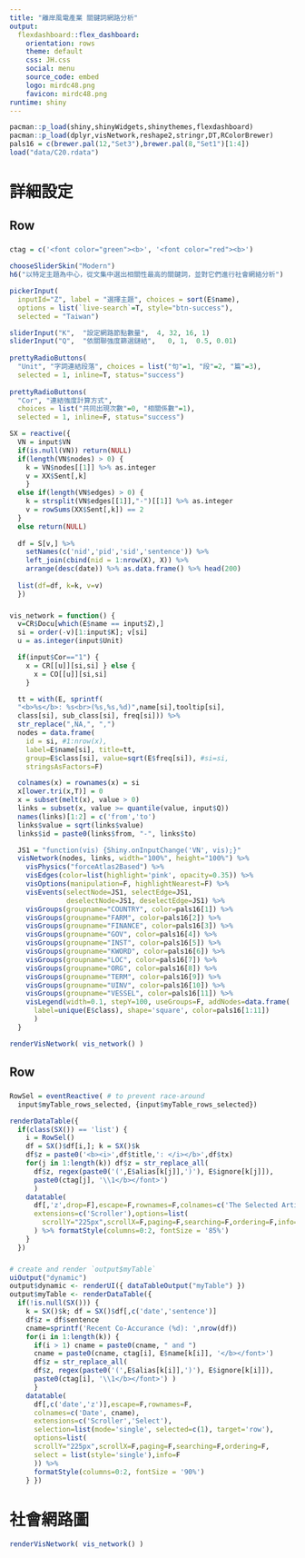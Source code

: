 ```yaml
---
title: "離岸風電產業 關鍵詞網路分析"
output: 
  flexdashboard::flex_dashboard:
    orientation: rows
    theme: default
    css: JH.css
    social: menu
    source_code: embed 
    logo: mirdc48.png
    favicon: mirdc48.png
runtime: shiny
---
```


```r
pacman::p_load(shiny,shinyWidgets,shinythemes,flexdashboard)
pacman::p_load(dplyr,visNetwork,reshape2,stringr,DT,RColorBrewer)
pals16 = c(brewer.pal(12,"Set3"),brewer.pal(8,"Set1")[1:4])
load("data/C20.rdata")
```

詳細設定 {data-icon="fa-cogs"}
=====================================================

Row {data-height=75%}
-----------------------------------------------------
### {data-width=25%}
```r
ctag = c('<font color="green"><b>', '<font color="red"><b>')

chooseSliderSkin("Modern")
h6("以特定主題為中心，從文集中選出相關性最高的關鍵詞，並對它們進行社會網絡分析")

pickerInput(
  inputId="Z", label = "選擇主題", choices = sort(E$name),
  options = list(`live-search`=T, style="btn-success"),
  selected = "Taiwan")

sliderInput("K",  "設定網路節點數量",  4, 32, 16, 1)
sliderInput("Q",  "依關聯強度篩選鏈結",   0, 1,  0.5, 0.01)
        
prettyRadioButtons(
  "Unit", "字詞連結段落", choices = list("句"=1, "段"=2, "篇"=3),
  selected = 1, inline=T, status="success")
        
prettyRadioButtons(
  "Cor", "連結強度計算方式", 
  choices = list("共同出現次數"=0, "相關係數"=1),
  selected = 1, inline=F, status="success")

SX = reactive({
  VN = input$VN
  if(is.null(VN)) return(NULL)
  if(length(VN$nodes) > 0) {
    k = VN$nodes[[1]] %>% as.integer
    v = XX$Sent[,k]
    }
  else if(length(VN$edges) > 0) {
    k = strsplit(VN$edges[[1]],"-")[[1]] %>% as.integer
    v = rowSums(XX$Sent[,k]) == 2 
  }
  else return(NULL)
  
  df = S[v,] %>% 
    setNames(c('nid','pid','sid','sentence')) %>% 
    left_join(cbind(nid = 1:nrow(X), X)) %>% 
    arrange(desc(date)) %>% as.data.frame() %>% head(200)
  
  list(df=df, k=k, v=v)
  })

```

### {data-width=75%}
```r
vis_network = function() {
  v=CR$Docu[which(E$name == input$Z),]
  si = order(-v)[1:input$K]; v[si]
  u = as.integer(input$Unit)

  if(input$Cor=="1") {
    x = CR[[u]][si,si] } else {
      x = CO[[u]][si,si]
    }

  tt = with(E, sprintf(
  "<b>%s</b>: %s<br>(%s,%s,%d)",name[si],tooltip[si],
  class[si], sub_class[si], freq[si])) %>% 
  str_replace(",NA,", ",")
  nodes = data.frame(
    id = si, #1:nrow(x), 
    label=E$name[si], title=tt,
    group=E$class[si], value=sqrt(E$freq[si]), #si=si, 
    stringsAsFactors=F)

  colnames(x) = rownames(x) = si
  x[lower.tri(x,T)] = 0
  x = subset(melt(x), value > 0)
  links = subset(x, value >= quantile(value, input$Q))
  names(links)[1:2] = c('from','to')
  links$value = sqrt(links$value)
  links$id = paste0(links$from, "-", links$to)

  JS1 = "function(vis) {Shiny.onInputChange('VN', vis);}"
  visNetwork(nodes, links, width="100%", height="100%") %>%
    visPhysics("forceAtlas2Based") %>%
    visEdges(color=list(highlight='pink', opacity=0.35)) %>% 
    visOptions(manipulation=F, highlightNearest=F) %>% 
    visEvents(selectNode=JS1, selectEdge=JS1, 
              deselectNode=JS1, deselectEdge=JS1) %>% 
    visGroups(groupname="COUNTRY", color=pals16[1]) %>% 
    visGroups(groupname="FARM", color=pals16[2]) %>% 
    visGroups(groupname="FINANCE", color=pals16[3]) %>% 
    visGroups(groupname="GOV", color=pals16[4]) %>% 
    visGroups(groupname="INST", color=pals16[5]) %>% 
    visGroups(groupname="KWORD", color=pals16[6]) %>% 
    visGroups(groupname="LOC", color=pals16[7]) %>% 
    visGroups(groupname="ORG", color=pals16[8]) %>% 
    visGroups(groupname="TERM", color=pals16[9]) %>% 
    visGroups(groupname="UINV", color=pals16[10]) %>% 
    visGroups(groupname="VESSEL", color=pals16[11]) %>% 
    visLegend(width=0.1, stepY=100, useGroups=F, addNodes=data.frame(
      label=unique(E$class), shape='square', color=pals16[1:11]) 
      )
  }

renderVisNetwork( vis_network() )

```


Row {data-height=25%}
-----------------------------------------------------
### {data-width=35%}
```r
RowSel = eventReactive( # to prevent race-around
  input$myTable_rows_selected, {input$myTable_rows_selected})

renderDataTable({
  if(class(SX()) == 'list') {
    i = RowSel()
    df = SX()$df[i,]; k = SX()$k
    df$z = paste0('<b><i>',df$title,': </i></b>',df$tx)
    for(j in 1:length(k)) df$z = str_replace_all(
      df$z, regex(paste0('(',E$alias[k[j]],')'), E$ignore[k[j]]),
      paste0(ctag[j], '\\1</b></font>')
      )
    datatable(
      df[,'z',drop=F],escape=F,rownames=F,colnames=c('The Selected Article'),
      extensions=c('Scroller'),options=list(
        scrollY="225px",scrollX=F,paging=F,searching=F,ordering=F,info=F)
      ) %>% formatStyle(columns=0:2, fontSize = '85%')
    } 
  })

```

### {data-width=65%}
```r
# create and render `output$myTable`  
uiOutput("dynamic")
output$dynamic <- renderUI({ dataTableOutput("myTable") })
output$myTable <- renderDataTable({
  if(!is.null(SX())) {
    k = SX()$k; df = SX()$df[,c('date','sentence')]
    df$z = df$sentence
    cname=sprintf('Recent Co-Accurance (%d): ',nrow(df))
    for(i in 1:length(k)) {
      if(i > 1) cname = paste0(cname, " and ")
      cname = paste0(cname, ctag[i], E$name[k[i]], '</b></font>')
      df$z = str_replace_all(
      df$z, regex(paste0('(',E$alias[k[i]],')'), E$ignore[k[i]]),
      paste0(ctag[i], '\\1</b></font>') )
      }
    datatable(
      df[,c('date','z')],escape=F,rownames=F,
      colnames=c('Date', cname),
      extensions=c('Scroller','Select'),
      selection=list(mode='single', selected=c(1), target='row'), 
      options=list(
      scrollY="225px",scrollX=F,paging=F,searching=F,ordering=F,
      select = list(style='single'),info=F 
      )) %>% 
      formatStyle(columns=0:2, fontSize = '90%') 
    } })

```


社會網路圖 {data-icon="fa-share-alt"}
=====================================================
```r
renderVisNetwork( vis_network() )
```

